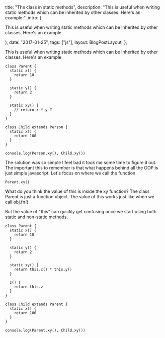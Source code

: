 
  title: "The class in static methods",
  description:
    "This is useful when writing static methods which can be inherited by other classes. Here's an example:",
  intro: (
    <section>
      <p>
        This is useful when writing static methods which can be inherited by
        other classes. Here's an example:
      </p>
    </section>
  ),
  date: "2017-01-25",
  tags: ["js"],
  layout: BlogPostLayout,
};

This is useful when writing static methods which can be inherited by other classes. Here's an example:

```
class Parent {
  static x() {
    return 10
  }

  static y() {
    return 2
  }

  static xy() {
    // return x * y ?
  }
}

class Child extends Person {
  static x() {
    return 100
  }
}

console.log(Person.xy(), Child.xy())
```

The solution was so simple I feel bad it took me some time to figure it out. The important this to remember is that what happens behind all the OOP is just simple javascript. Let's focus on where we call the function.

```
Parent.xy()
```

What do you think the value of this is inside the xy function? The class Parent is just a function object. The value of this works just like when we call obj.fn().

But the value of "this" can quickly get confusing once we start using both static and non-static methods.

```
class Parent {
  static x() {
    return 10
  }

  static y() {
    return 2
  }

  static xy() {
    return this.x() * this.y()
  }

  z() {
    return this.z
  }
}

class Child extends Parent {
  static x() {
    return 100
  }
}

console.log(Parent.xy(), Child.xy())
```
